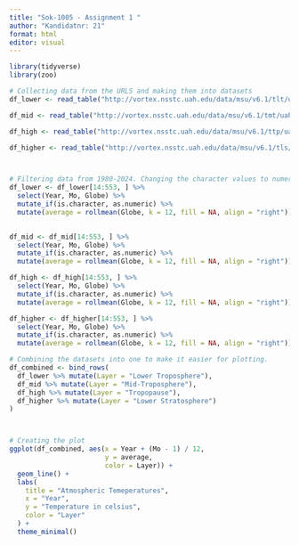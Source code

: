---
title: "Sok-1005 - Assignment 1 "
author: "Kandidatnr: 21"
format: html
editor: visual
---

```{r}
library(tidyverse)
library(zoo)

# Collecting data from the URLS and making them into datasets
df_lower <- read_table("http://vortex.nsstc.uah.edu/data/msu/v6.1/tlt/uahncdc_lt_6.1.txt")

df_mid <- read_table("http://vortex.nsstc.uah.edu/data/msu/v6.1/tmt/uahncdc_mt_6.1.txt")

df_high <- read_table("http://vortex.nsstc.uah.edu/data/msu/v6.1/ttp/uahncdc_tp_6.1.txt")

df_higher <- read_table("http://vortex.nsstc.uah.edu/data/msu/v6.1/tls/uahncdc_ls_6.1.txt")



# Filtering data from 1980-2024. Changing the character values to numeric values. Calculating the 12 month rolling average.  
df_lower <- df_lower[14:553, ] %>% 
  select(Year, Mo, Globe) %>%
  mutate_if(is.character, as.numeric) %>%
  mutate(average = rollmean(Globe, k = 12, fill = NA, align = "right"))
  

df_mid <- df_mid[14:553, ] %>% 
  select(Year, Mo, Globe) %>%
  mutate_if(is.character, as.numeric) %>%
  mutate(average = rollmean(Globe, k = 12, fill = NA, align = "right"))

df_high <- df_high[14:553, ] %>% 
  select(Year, Mo, Globe) %>%
  mutate_if(is.character, as.numeric) %>%
  mutate(average = rollmean(Globe, k = 12, fill = NA, align = "right"))

df_higher <- df_higher[14:553, ] %>% 
  select(Year, Mo, Globe) %>%
  mutate_if(is.character, as.numeric) %>%
  mutate(average = rollmean(Globe, k = 12, fill = NA, align = "right"))

# Combining the datasets into one to make it easier for plotting.
df_combined <- bind_rows(
  df_lower %>% mutate(Layer = "Lower Troposphere"),
  df_mid %>% mutate(Layer = "Mid-Troposphere"),
  df_high %>% mutate(Layer = "Tropopause"),
  df_higher %>% mutate(Layer = "Lower Stratosphere")
)



# Creating the plot
ggplot(df_combined, aes(x = Year + (Mo - 1) / 12, 
                        y = average, 
                        color = Layer)) +
  geom_line() +
  labs(
    title = "Atmospheric Temeperatures",
    x = "Year",
    y = "Temperature in celsius",
    color = "Layer"
  ) +
  theme_minimal()

```

